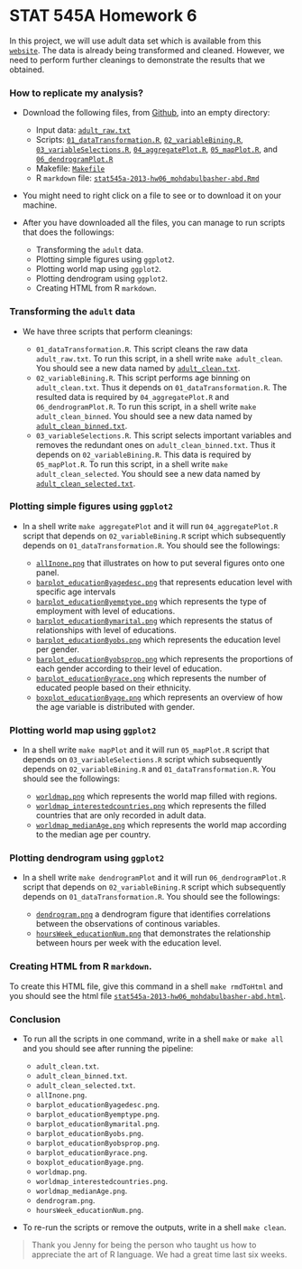 STAT 545A Homework 6
========================================================
In this project, we will use adult data set which is available from this [`website`](http://archive.ics.uci.edu/ml/datasets/Adult). The data is already being transformed and cleaned. However, we need to perform further cleanings to demonstrate the results that we obtained.

### How to replicate my analysis?
* Download the following files, from [Github](https://github.com/atante/Stat-545a-2013-HW.git), into an empty directory:

    - Input data: [`adult_raw.txt`](https://github.com/atante/Stat-545a-2013-HW/blob/master/adult_raw.txt)
    - Scripts: [`01_dataTransformation.R`](https://github.com/atante/Stat-545a-2013-HW/blob/master/01_dataTransformation.R), [`02_variableBining.R`](https://github.com/atante/Stat-545a-2013-HW/blob/master/02_variableBining.R), [`03_variableSelections.R`](https://github.com/atante/Stat-545a-2013-HW/blob/master/03_variableSelections.R), [`04_aggregatePlot.R`](https://github.com/atante/Stat-545a-2013-HW/blob/master/04_aggregatePlot.R), [`05_mapPlot.R`](https://github.com/atante/Stat-545a-2013-HW/blob/master/05_mapPlot.R), and [`06_dendrogramPlot.R`](https://github.com/atante/Stat-545a-2013-HW/blob/master/06_dendrogramPlot.R)
    - Makefile: [`Makefile`](https://github.com/atante/Stat-545a-2013-HW/blob/master/Makefile)
    - R `markdown` file: [`stat545a-2013-hw06_mohdabulbasher-abd.Rmd`](https://github.com/atante/Stat-545a-2013-HW/blob/master/stat545a-2013-hw06_mohdabulbasher-abd.Rmd)

* You might need to right click on a file to see or to download it on your machine.
* After you have downloaded all the files, you can manage to run scripts that does the followings:

    - Transforming the `adult` data.
    - Plotting simple figures using `ggplot2`.
    - Plotting world map using `ggplot2`.
    - Plotting dendrogram using `ggplot2`.
    - Creating HTML from R `markdown`.
    
### Transforming the `adult` data
* We have three scripts that perform cleanings:

    - `01_dataTransformation.R`. This script cleans the raw data `adult_raw.txt`. To run this script, in a shell write `make adult_clean`. You should see a new data named by [`adult_clean.txt`](https://github.com/atante/Stat-545a-2013-HW/blob/master/adult_clean.txt).
    - `02_variableBining.R`. This script performs age binning on `adult_clean.txt`. Thus it depends on `01_dataTransformation.R`. The resulted data is required by `04_aggregatePlot.R` and `06_dendrogramPlot.R`. To run this script, in a shell write `make adult_clean_binned`. You should see a new data named by [`adult_clean_binned.txt`](https://github.com/atante/Stat-545a-2013-HW/blob/master/adult_clean_binned.txt).
    - `03_variableSelections.R`. This script selects important variables and removes the redundant ones on `adult_clean_binned.txt`. Thus it depends on `02_variableBining.R`. This data is required by `05_mapPlot.R`. To run this script, in a shell write `make adult_clean_selected`. You should see a new data named by [`adult_clean_selected.txt`](https://github.com/atante/Stat-545a-2013-HW/blob/master/adult_clean_selected.txt).

### Plotting simple figures using `ggplot2`
* In a shell write `make aggregatePlot` and it will run `04_aggregatePlot.R` script that depends on `02_variableBining.R` script which subsequently depends on `01_dataTransformation.R`. You should see the followings:

    - [`allInone.png`](https://raw.github.com/atante/Stat-545a-2013-HW/master/allInone.png) that illustrates on how to put several figures onto one panel.
    - [`barplot_educationByagedesc.png`](https://raw.github.com/atante/Stat-545a-2013-HW/master/barplot_educationByagedesc.png) that represents education level with specific age intervals
    - [`barplot_educationByemptype.png`](https://raw.github.com/atante/Stat-545a-2013-HW/master/barplot_educationByemptype.png) which represents the type of employment with level of educations.
    - [`barplot_educationBymarital.png`](https://raw.github.com/atante/Stat-545a-2013-HW/master/barplot_educationBymarital.png) which represents the status of relationships with level of educations.
    - [`barplot_educationByobs.png`](https://raw.github.com/atante/Stat-545a-2013-HW/master/barplot_educationByobs.png) which represents the education level per gender.
    - [`barplot_educationByobsprop.png`](https://raw.github.com/atante/Stat-545a-2013-HW/master/barplot_educationByobsprop.png) which represents the proportions of each gender according to their level of education.
    - [`barplot_educationByrace.png`](https://raw.github.com/atante/Stat-545a-2013-HW/master/barplot_educationByrace.png) which represents the number of educated people based on their ethnicity.
    - [`boxplot_educationByage.png`](https://raw.github.com/atante/Stat-545a-2013-HW/master/boxplot_educationByage.png) which represents an overview of how the age variable is distributed with gender.

### Plotting world map using `ggplot2`    
* In a shell write `make mapPlot` and it will run `05_mapPlot.R` script that depends on `03_variableSelections.R` script which subsequently depends on `02_variableBining.R` and `01_dataTransformation.R`. You should see the followings:

    - [`worldmap.png`](https://raw.github.com/atante/Stat-545a-2013-HW/master/worldmap.png) which represents the world map filled with regions.
    - [`worldmap_interestedcountries.png`](https://raw.github.com/atante/Stat-545a-2013-HW/master/worldmap_interestedcountries.png) which represents the filled countries that are only recorded in adult data.
    - [`worldmap_medianAge.png`](https://raw.github.com/atante/Stat-545a-2013-HW/master/worldmap_medianAge.png) which represents the world map according to the median age per country.

### Plotting dendrogram using `ggplot2`    
* In a shell write `make dendrogramPlot` and it will run `06_dendrogramPlot.R` script that depends on `02_variableBining.R` script which subsequently depends on `01_dataTransformation.R`. You should see the followings:

    - [`dendrogram.png`](https://raw.github.com/atante/Stat-545a-2013-HW/master/dendrogram.png) a dendrogram figure that identifies correlations between the observations of continous variables.
    - [`hoursWeek_educationNum.png`](https://raw.github.com/atante/Stat-545a-2013-HW/master/hoursWeek_educationNum.png) that demonstrates the relationship between hours per week with the education level.

### Creating HTML from R `markdown`.
To create this HTML file, give this command in a shell `make rmdToHtml` and you should see the html file [`stat545a-2013-hw06_mohdabulbasher-abd.html`](https://raw.github.com/atante/Stat-545a-2013-HW/master/stat545a-2013-hw06_mohdabulbasher-abd.html).

### Conclusion
* To run all the scripts in one command, write in a shell `make` or `make all` and you should see after running the pipeline:

    - `adult_clean.txt`.
    - `adult_clean_binned.txt`.
    - `adult_clean_selected.txt`.
    - `allInone.png`.
    - `barplot_educationByagedesc.png`.
    - `barplot_educationByemptype.png`.
    - `barplot_educationBymarital.png`.
    - `barplot_educationByobs.png`.
    - `barplot_educationByobsprop.png`.
    - `barplot_educationByrace.png`.
    - `boxplot_educationByage.png`.
    - `worldmap.png`.
    - `worldmap_interestedcountries.png`.
    - `worldmap_medianAge.png`.
    - `dendrogram.png`.
    - `hoursWeek_educationNum.png`.
    
* To re-run the scripts or remove the outputs, write in a shell `make clean`.

> Thank you Jenny for being the person who taught us how to appreciate the art of R language. We had a great time last six weeks.
